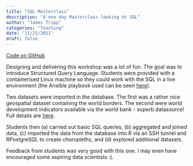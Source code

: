 ```yaml
---
title: "SQL Masterclass"
description: "A one day Masterclass looking at SQL"
author: "James Tripp"
categories: "Teaching"
date: "11/25/2021"
draft: false
---
```

[Code on GitHub](https://github.com/jamestripp/qstep-sql)

Designing and delivering this workshop was a lot of fun. The goal was to 
introduce Structured Query Language. Students were provided with a containerised 
Linux machine so they could work with the SQL in a live environment (the Ansible
 playbook used can be seen [here](https://github.com/jamestripp/qstep-sql/blob/master/1_preparation/ansible/playbook_QSTEP_SQL_masterclass_setup.yml)).
 
Two datasets were imported in the database. The first was a rather nice 
geospatial dataset containing the world borders. The second were world development 
indicators available via the world bank - superb datasource! Full details are [here](https://github.com/jamestripp/qstep-sql/tree/master/1_preparation).

Students then (a) carried out basic SQL queries, (b) aggregated and joined data, 
(c) imported the data from the database into R via an SSH tunnel and RPostgreSQL
 to create choropleths, and (d) explored additional datasets.
 
Feedback from students was very good with this one. I may even have encouraged 
some aspiring data scientists :).